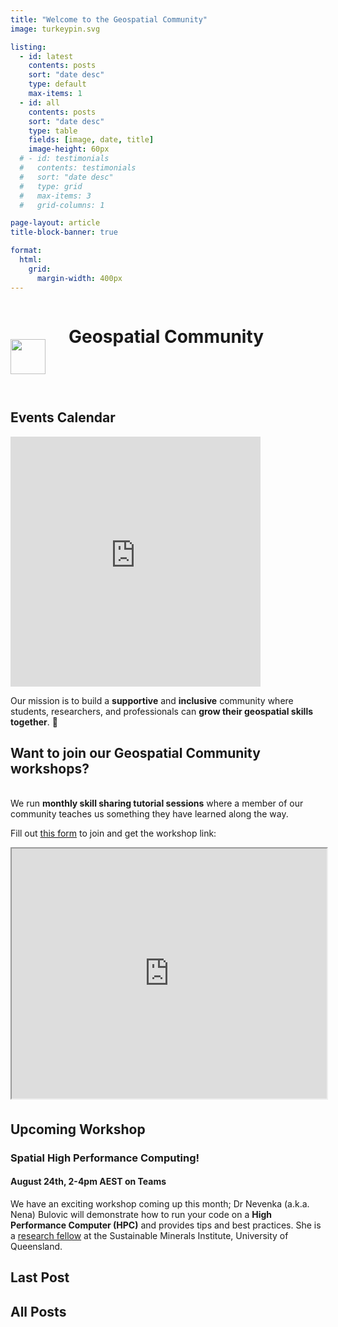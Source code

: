 ```yaml
---
title: "Welcome to the Geospatial Community"
image: turkeypin.svg

listing:
  - id: latest
    contents: posts
    sort: "date desc"
    type: default
    max-items: 1
  - id: all
    contents: posts
    sort: "date desc"
    type: table 
    fields: [image, date, title]
    image-height: 60px
  # - id: testimonials
  #   contents: testimonials
  #   sort: "date desc"
  #   type: grid
  #   max-items: 3
  #   grid-columns: 1

page-layout: article
title-block-banner: true

format:
  html:
    grid: 
      margin-width: 400px
---
```


```{=html}
<style>
#title-block-header{
  display: none;
}
#all-posts h2 {
  margin-top: 0px;
}
div.quarto-post {
  margin-bottom: 0px;
}

</style>

<!-- html code containing the turkey pin and page title -->

<div style="padding-bottom: 2em;">
  <div style="display: inline-block;width: 89px;">
    <img src="turkeypin.svg" style="width: 4em; vertical-align: -50px;" class="GeoCommunity Turkey Pin Logo">
  </div>

  <div style="display: inline-block;width: 70%;">
    <h1 class="title">Geospatial Community</h1>
  </div>
</div>
```
::: column-margin
## Events Calendar

```{=html}
<iframe src="https://calendar.google.com/calendar/embed?height=400&wkst=1&bgcolor=%23ffffff&ctz=Australia%2FBrisbane&mode=AGENDA&showDate=0&showTitle=0&showPrint=0&showCalendars=0&showTz=0&hl=en_GB&dates=20090401/20401231&src=dXFnZW8uY29tbXVuaXR5QGdtYWlsLmNvbQ&color=%23039BE5" style="border-width:0" width="400" height="400" frameborder="0" scrolling="no"></iframe>
```
:::

Our mission is to build a **supportive** and **inclusive** community where students, researchers, and professionals can **grow their geospatial skills together**. 🌱

::: {.callout-note icon="false" collapse="true"}
# Want to **join** our Geospatial Community workshops?

<br> We run **monthly skill sharing tutorial sessions** where a member of our community teaches us something they have learned along the way.

Fill out [this form](https://docs.google.com/forms/d/e/1FAIpQLSeXfv6EPzm6ur5e9IrDPK07e5N1y2xxYNQlBe_xutTDu-ajBw/viewform) to join and get the workshop link:

```{=html}
<iframe width="100%" height="400px" src="https://docs.google.com/forms/d/e/1FAIpQLSeXfv6EPzm6ur5e9IrDPK07e5N1y2xxYNQlBe_xutTDu-ajBw/viewform" title="R for mapping and more"></iframe>
```
:::

## Upcoming Workshop {style="padding-top: 5px;"}

### Spatial High Performance Computing!

#### August 24th, 2-4pm AEST on Teams

We have an exciting workshop coming up this month; Dr Nevenka (a.k.a. Nena) Bulovic will demonstrate how to run your code on a **High Performance Computer (HPC)** and provides tips and best practices. She is a [research fellow](https://smi.uq.edu.au/profile/787/nena-bulovic) at the Sustainable Minerals Institute, University of Queensland.

## Last Post

::: {#latest}
:::

## All Posts

::: {#all}
:::
